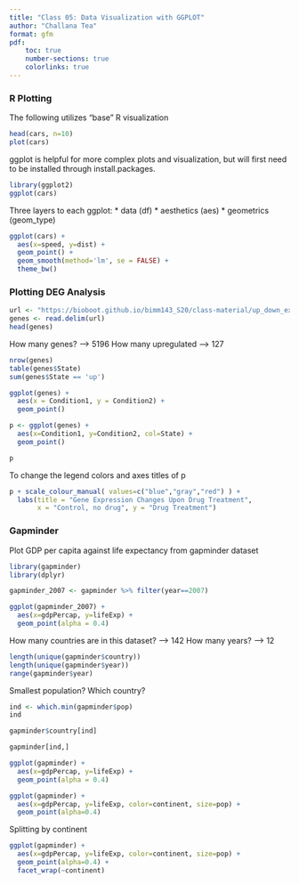 ```yaml
---
title: "Class 05: Data Visualization with GGPLOT"
author: "Challana Tea"
format: gfm
pdf:
    toc: true
    number-sections: true
    colorlinks: true
---
```


### R Plotting

The following utilizes "base" R visualization
```r
head(cars, n=10)
plot(cars)

```
ggplot is helpful for more complex plots and visualization, but will first need to be installed through install.packages.

```r

library(ggplot2)
ggplot(cars)

```
Three layers to each ggplot:
* data (df)
* aesthetics (aes)
* geometrics (geom_type)

```r

ggplot(cars) +
  aes(x=speed, y=dist) +
  geom_point() +
  geom_smooth(method='lm', se = FALSE) +
  theme_bw()

```
### Plotting DEG Analysis

```r
url <- "https://bioboot.github.io/bimm143_S20/class-material/up_down_expression.txt"
genes <- read.delim(url)
head(genes)
```

How many genes? --> 5196
How many upregulated --> 127
```r
nrow(genes)
table(genes$State)
sum(genes$State == 'up')
```
```r
ggplot(genes) +
  aes(x = Condition1, y = Condition2) +
  geom_point()

p <- ggplot(genes) +
  aes(x=Condition1, y=Condition2, col=State) +
  geom_point()

p
```

To change the legend colors and axes titles of p
```r
p + scale_colour_manual( values=c("blue","gray","red") ) +
  labs(title = "Gene Expression Changes Upon Drug Treatment",
       x = "Control, no drug", y = "Drug Treatment")
```

### Gapminder

Plot GDP per capita against life expectancy from gapminder dataset
```r
library(gapminder)
library(dplyr)

gapminder_2007 <- gapminder %>% filter(year==2007)

ggplot(gapminder_2007) +
  aes(x=gdpPercap, y=lifeExp) +
  geom_point(alpha = 0.4)
```
How many countries are in this dataset? --> 142
How many years? --> 12

```r
length(unique(gapminder$country))
length(unique(gapminder$year))
range(gapminder$year)
```
Smallest population? Which country?

```r
ind <- which.min(gapminder$pop)
ind

gapminder$country[ind]
```
```r
gapminder[ind,]
```

```r
ggplot(gapminder) +
  aes(x=gdpPercap, y=lifeExp) +
  geom_point(alpha = 0.4)

ggplot(gapminder) +
  aes(x=gdpPercap, y=lifeExp, color=continent, size=pop) +
  geom_point(alpha=0.4)
```

Splitting by continent
```r
ggplot(gapminder) +
  aes(x=gdpPercap, y=lifeExp, color=continent, size=pop) +
  geom_point(alpha=0.4) +
  facet_wrap(~continent)

```